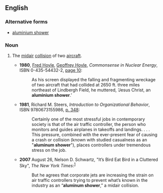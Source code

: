 ==English==
{{rfv}}
===Alternative forms===
* [[aluminium shower]]

===Noun===
{{en-noun|sg=[[aluminum]] [[shower]]}}

# {{idiomatic|aviation}} The [[midair]] [[collision]] of two [[aircraft]].
#* '''1980''', [[w:Fred Hoyle|Fred Hoyle]], [[w:Geoffrey Hoyle|Geoffrey Hoyle]], ''Commonsense in Nuclear Energy'', ISBN 0-435-54432-2, [http://books.google.com/books?id=bWZGAAAAYAAJ&q=%22aluminium+shower%22+-intitle:%22%22&dq=%22aluminium+shower%22+-intitle:%22%22&hl=en&ei=5LefTv3iAcKeiAfG78nNBg&sa=X&oi=book_result&ct=result&resnum=2&ved=0CEAQ6AEwATgK page 10]:
#*: As his screen displayed the falling and fragmenting wreckage of two aircraft that had collided at 2650 ft. three miles northeast of Lindbergh Field, he muttered, ‘Jesus Christ, an '''aluminium shower'''.’
#* '''1981''', Richard M. Steers, ''Introduction to Organizational Behavior'', ISBN 9780673155986, [http://books.google.ca/books?ei=yC2gTsm4Bsfx0gHv6unkBA&ct=result&id=y5kXAQAAMAAJ&dq=%22aluminum+shower%22+plane+OR+planes+OR+airplane+OR+airplanes+OR+aircraft+-nozzle+-head+-door+-bathroom&q=%22aluminum+shower%22#search_anchor p. 348]:
#*: Certainly one of the most stressful jobs in contemporary society is that of the air traffic controller, the person who monitors and guides airplanes in takeoffs and landings. . . . This pressure, combined with the ever-present fear of causing a crash or collision (known with studied casualness as an "'''aluminum shower'''"), places controllers under tremendous stress on the job.
#*'''2007''' August 26, Nelson D. Schwartz, "It’s Bird Eat Bird in a Cluttered Sky", ''The New York Times'':<sup>[http://www.nytimes.com/2007/08/26/weekinreview/26schwartz.html]</sup>
#*: But he agrees that corporate jets are increasing the strain on air traffic controllers trying to prevent what’s known in the industry as an “'''aluminum shower''',” a midair collision.